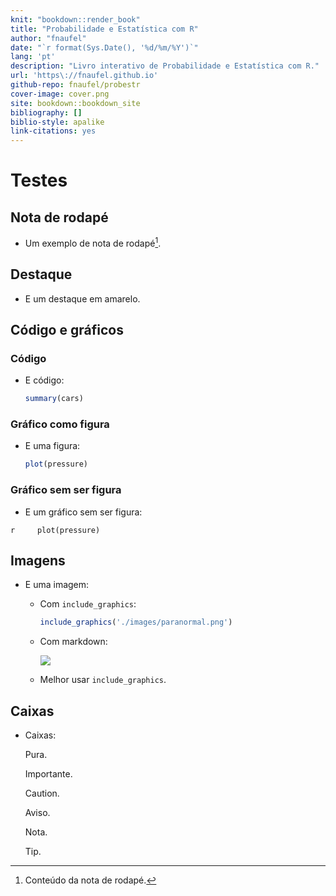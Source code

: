 ```yaml
--- 
knit: "bookdown::render_book"
title: "Probabilidade e Estatística com R"
author: "fnaufel"
date: "`r format(Sys.Date(), '%d/%m/%Y')`"
lang: 'pt'
description: "Livro interativo de Probabilidade e Estatística com R."
url: 'https\://fnaufel.github.io'
github-repo: fnaufel/probestr
cover-image: cover.png
site: bookdown::bookdown_site
bibliography: []
biblio-style: apalike
link-citations: yes
---
```


# Testes

## Nota de rodapé

* Um exemplo de nota de rodapé[^1].

[^1]: Conteúdo da nota de rodapé.


## Destaque

* E um [destaque em amarelo]{.hl}.


## Código e gráficos

### Código

* E código:

    ```r
    summary(cars)
    ```

### Gráfico como figura

* E uma figura:

    ```r
    plot(pressure)
    ```

### Gráfico sem ser figura

* E um gráfico sem ser figura:

```r
    plot(pressure)
    ```
    
## Imagens

* E uma imagem:

  * Com `include_graphics`:

    ```r
    include_graphics('./images/paranormal.png')
    ```

  * Com markdown:

    ![](images/paranormal.png){.center}

  * Melhor usar `include_graphics`.
  
  
## Caixas

* Caixas:

  ::: {.rmdbox}
  
  Pura.
  
  :::

  ::: {.rmdimportant}
  
  Importante.
  
  :::

  ::: {.rmdcaution}
  
  Caution.
    
  :::    

  ::: {.rmdwarning}
  
  Aviso.
    
  :::
    
  ::: {.rmdnote}
  
  Nota.
  
  :::

  ::: {.rmdtip}
  
  Tip.
  
  :::

